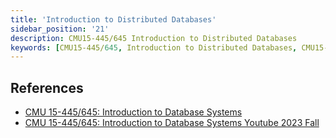 ```yaml
---
title: 'Introduction to Distributed Databases'
sidebar_position: '21'
description: CMU15-445/645 Introduction to Distributed Databases
keywords: [CMU15-445/645, Introduction to Distributed Databases, CMU15-445/645 筆記]
---
```


<head>
  <title>CMU 15-445/645 筆記 Introduction to Distributed Databases</title>
</head>

## References

- [CMU 15-445/645: Introduction to Database Systems](https://15445.courses.cs.cmu.edu/fall2023/)
- [CMU 15-445/645: Introduction to Database Systems Youtube 2023 Fall](https://www.youtube.com/watch?v=fyDeu_5svbg&list=PLSE8ODhjZXjbj8BMuIrRcacnQh20hmY9g&index=22)
